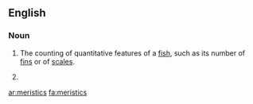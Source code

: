 ==English==

===Noun===
{{wikipedia}}
{{en-noun|-}}

# {{ichthyology}} The counting of quantitative features of a [[fish]], such as its number of [[fin]]s or of [[scale]]s.
# {{plural of|[[meristic]]}}

[[ar:meristics]]
[[fa:meristics]]